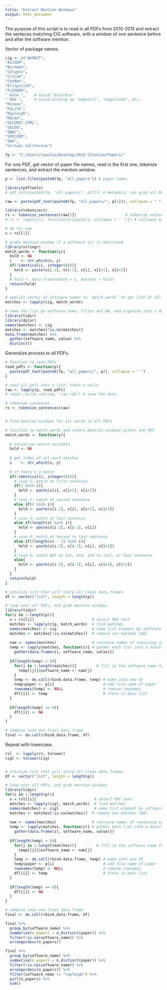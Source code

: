 ```yaml
---
title: "Extract Mention Windows"
output: html_document
---
```



The purpose of this script is to read in all PDFs from 2010-2015 and extract the senteces matching CIG software, with a window of one sentence before and after the software mention.


Vector of package names.
```r
cig <- c("ASPECT", 
"AxiSEM",
"Burnman",
"Calypso",
"Citcom",
"ConMan",
"Ellipsis3d",
"FLEXWIN",
" Gale ",    # avoid "Galerkin"
" MAG ",     # avoid picking up "magnetic", "magnitude", etc..
"Mineos",
"PyLith",
"Rayleigh",
"RELAX",
"SEISMIC_CPML",
"SELEN",
"SNAC",
"SPECFEM",
"SW4",
"Virtual California")
```


```r
fp <- "C:/Users/rpauloo/Desktop/2019 CItation/Papers/"
```

For one PDF, get vector of paper file names, read in the first one, tokenize sentences, and extract the mention window.
```r
p <- list.files(paste0(fp, "all_papers")) # paper names

library(pdftools)
# pdf_info(paste0(fp, "all_papers/", p[1])) # metadata: can grab all DOI

raw <- paste(pdf_text(paste0(fp, "all_papers/", p[1])), collapse = " ")

library(tokenizers)
rs <- tokenize_sentences(raw[1])                      # tokenize sentences
# rs <- lapply(rs, function(x){paste(x, collapse = " ")}) # collapse each list element

# do for one
x = rs[[1]]

# grabs mention window if a software (y) is mentioned
library(stringr)
match_words <- function(y){
  hold <- NA
  i    <- str_which(x, y)
  if(!identical(i, integer(0))){
    hold <- paste(x[i-2], x[i-1], x[i], x[i+1], x[i+2])
  }
  # hold <- data.frame(match = y, matches = hold)
  return(hold)
}

# applies vector of software names to `match_words` to get list of all windows
matches <- lapply(cig, match_words)

# name the list by software name, filter out NA, and organize into a dataframe
library(tidyr)
library(dplyr)
names(matches) <- cig
matches <- matches[!is.na(matches)] 
data.frame(matches) %>% 
  gather(software_name, value) %>% 
  distinct()
```

Generalize process to all PDFs.
```r
# function to read PDFs
read_pdfs <- function(p){
  paste(pdf_text(paste0(fp, "all_papers/", p)), collapse = " ")
}

# read all pdfs into a list: takes a while
raw <- lapply(p, read_pdfs)
# readr::write_rds(raw, "raw.rds") # save the data

# tokenize sentences
rs <- tokenize_sentences(raw)


# find mention windows for all words in all PDFs

# function to match words and return mention windows within one PDF
match_words <- function(y){
  
  # intialize return variable
  hold <- NA
  
  # get index of all word matches
  i    <- str_which(x, y)  
  
  # if there's a match
  if(!identical(i, integer(0))){ 
    # case 1: match at first sentence
    if(1 %in% i){
      hold <- paste(x[i], x[i+1], x[i+2])
    }
    # case 2: match at second sentence
    else if(2 %in% i){
      hold <- paste(x[i-1], x[i], x[i+1], x[i+2])
    }
    # case 3: match at last sentence
    else if(length(x) %in% i){
      hold <- paste(x[i-2], x[i-1], x[i])
    }
    # case 4: match at second to last sentence
    else if((length(x) - 1) %in% i){
      hold <- paste(x[i-2], x[i-1], x[i], x[i+1])
    }
    # case 5: match NOT at 1st, 2nd, 2nd to last, or last sentence
    else{
      hold <- paste(x[i-2], x[i-1], x[i], x[i+1], x[i+2])
    }
  }
  return(hold)
}

# intalize list that will store all clean data frames
df <- vector("list", length = length(p)) 

# loop over all PDFs, and grab mention windows
library(tidyr)
for(i in 1:length(p)){
  x = rs[[i]]                          # select PDF text
  matches <- lapply(cig, match_words)  # find matches
  names(matches) <- cig                # name list element by software
  matches <- matches[!is.na(matches)]  # remove non-matches (NA)
  
  nam <- names(matches)                # retreive names of remaining software
  temp <- lapply(matches, function(z){ # gather each list into a dataframe
    gather(data.frame(z), software_name, value)}) 
  
  if(length(temp) > 0){
    for(j in 1:length(matches)){         # fill in the software name for each df
      temp[[j]]$software_name <- nam[j]
    }
    temp <- do.call(rbind.data.frame, temp) # make into one df
    temp$paper <- p[i]                      # add file name of paper
    rownames(temp) <- NULL                  # remove rownames
    df[[i]] <- temp                         # store in main list
  }
  
  if(length(temp) == 0){
    df[[i]] <- NA
  }
}

# combine into one final data frame
final <- do.call(rbind.data.frame, df)
```

Repeat with lowercase.
```r
rsl  <- lapply(rs, tolower)
cigl <- tolower(cig)


# intalize list that will store all clean data frames
df <- vector("list", length = length(p)) 

# loop over all PDFs, and grab mention windows
library(tidyr)
for(i in 1:length(p)){
  x = rsl[[i]]                          # select PDF text
  matches <- lapply(cigl, match_words)  # find matches
  names(matches) <- cigl                # name list element by software
  matches <- matches[!is.na(matches)]  # remove non-matches (NA)
  
  nam <- names(matches)                # retreive names of remaining software
  temp <- lapply(matches, function(z){ # gather each list into a dataframe
    gather(data.frame(z), software_name, value)}) 
  
  if(length(temp) > 0){
    for(j in 1:length(matches)){         # fill in the software name for each df
      temp[[j]]$software_name <- nam[j]
    }
    temp <- do.call(rbind.data.frame, temp) # make into one df
    temp$paper <- p[i]                      # add file name of paper
    rownames(temp) <- NULL                  # remove rownames
    df[[i]] <- temp                         # store in main list
  }
  
  if(length(temp) == 0){
    df[[i]] <- NA
  }
}

# combine into one final data frame
final <- do.call(rbind.data.frame, df)
```


```r
final %>% 
  group_by(software_name) %>% 
  summarise(n_papers = n_distinct(paper)) %>% 
  filter(!is.na(software_name)) %>% 
  arrange(desc(n_papers))

final %>% 
  group_by(software_name) %>% 
  summarise(n_papers = n_distinct(paper)) %>% 
  filter(!is.na(software_name)) %>% 
  arrange(desc(n_papers)) %>% 
  filter(software_name != "rayleigh") %>% 
  pull(n_papers) %>% 
  sum()
```


